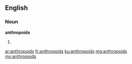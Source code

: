 ==English==

===Noun===
'''anthropoids'''

# {{plural of|anthropoid}}

[[ar:anthropoids]]
[[fr:anthropoids]]
[[ku:anthropoids]]
[[mg:anthropoids]]
[[my:anthropoids]]